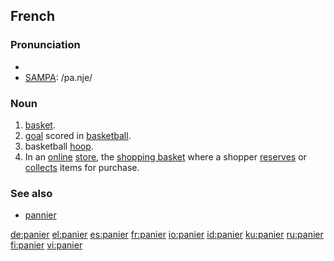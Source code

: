 ==French==

===Pronunciation===
*{{IPA|/pa.nje/}}
*[[w:SAMPA|SAMPA]]: /pa.nje/

===Noun===
{{fr-noun|m}}

# [[basket]].
# [[goal]] scored in [[basketball]].
# basketball [[hoop]].
# In an [[online]] [[store]], the [[shopping basket]] where a shopper [[reserves]] or [[collects]] items for purchase.

===See also===
* [[pannier]]

[[de:panier]]
[[el:panier]]
[[es:panier]]
[[fr:panier]]
[[io:panier]]
[[id:panier]]
[[ku:panier]]
[[ru:panier]]
[[fi:panier]]
[[vi:panier]]